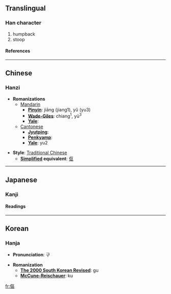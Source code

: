 {{see|伛}}

==Translingual==
===Han character===
{{Han char|rad=人|as=11|sn=13|four=2121<sub>6</sub>|canj=人尸口口 (OSRR)}}
# humpback
# stoop
====References====
{{Han ref|kx=0114.240|dkj=01020|dj=0244.010|hdz=10209.040|uh=50B4|ud=20660|bh=DCBA|bd=56506}}
----

==Chinese==
===Hanzi===


* '''Romanizations'''
** [[Mandarin]]
*** '''[[Pinyin]]''': jiāng (jiang1), yǔ (yu3)
*** '''[[Wade-Giles]]''': chiang<sup>1</sup>, yü<sup>3</sup>
*** '''[[Yale]]''': 
**[[Cantonese]]
***'''[[Jyutping]]''':
***'''[[Penkyamp]]''': 
***'''[[Yale]]''': yu2

* '''Style''': [[Traditional Chinese]] 
** '''[[Simplified Chinese|Simplified]] equivalent''': [[伛]]


----
==Japanese==
===Kanji===
{{ja-kanji|grade=|rs=人11}}
====Readings====
{{ja-readings|on=[[う]] (u)|kun=[[かがむ]] (kagamu), [[せむし]] (semushi)}}


----
==Korean==
===Hanja===

* '''Pronunciation''': 구

* '''Romanization'''
** '''[[The 2000 South Korean Revised Romanization|The 2000 South Korean Revised]]''': gu
** '''[[McCune-Reischauer]]''': ku


[[fr:傴]]
